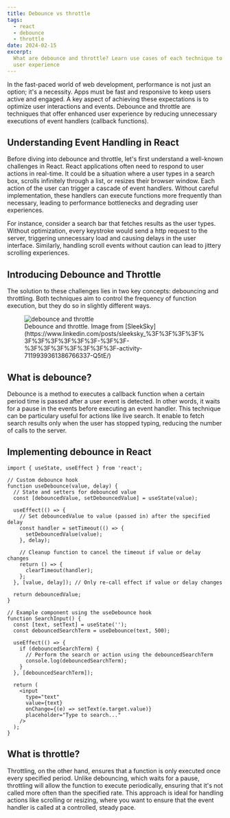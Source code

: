 ```yaml
---
title: Debounce vs throttle
tags:
  - react
  - debounce
  - throttle
date: 2024-02-15
excerpt:
  What are debounce and throttle? Learn use cases of each technique to improve
  user experience
---
```


In the fast-paced world of web development, performance is not just an option;
it's a necessity. Apps must be fast and responsive to keep users active and
engaged. A key aspect of achieving these expectations is to optimize user
interactions and events. Debounce and throttle are techniques that offer
enhanced user experience by reducing unnecessary executions of event handlers
(callback functions).

## Understanding Event Handling in React

Before diving into debounce and throttle, let's first understand a well-known
challenges in React. React applications often need to respond to user actions in
real-time. It could be a situation where a user types in a search box, scrolls
infinitely through a list, or resizes their browser window. Each action of the
user can trigger a cascade of event handlers. Without careful implementation,
these handlers can execute functions more frequently than necessary, leading to
performance bottlenecks and degrading user experiences.

For instance, consider a search bar that fetches results as the user types.
Without optimization, every keystroke would send a http request to the server,
triggering unnecessary load and causing delays in the user interface. Similarly,
handling scroll events without caution can lead to jittery scrolling
experiences.

## Introducing Debounce and Throttle

The solution to these challenges lies in two key concepts: debouncing and
throttling. Both techniques aim to control the frequency of function execution,
but they do so in slightly different ways.

<figure>
  <img
    src="https://media.licdn.com/dms/image/D5622AQGM90Aax5vAUw/feedshare-shrink_800/0/1697525824362?e=2147483647&v=beta&t=U_MU3_IJKPgOISTIwOYT_jLhOaafd5AkkR-9CCC8EJw"
    alt="debounce and throttle"
  />
  <figcaption>
    Debounce and throttle. Image from
    [SleekSky](https://www.linkedin.com/posts/sleeksky_%3F%3F%3F%3F%3F%3F%3F%3F%3F%3F-%3F%3F-%3F%3F%3F%3F%3F%3F%3F-activity-7119939361386766337-Q5tE/)
  </figcaption>
</figure>

## What is debounce?

Debounce is a method to executes a callback function when a certain period time
is passed after a user event is detected. In other words, it waits for a pause
in the events before executing an event handler. This technique can be
particulary useful for actions like live search. It enable to fetch search
results only when the user has stopped typing, reducing the number of calls to
the server.

## Implementing debounce in React

```tsx
import { useState, useEffect } from 'react';

// Custom debounce hook
function useDebounce(value, delay) {
  // State and setters for debounced value
  const [debouncedValue, setDebouncedValue] = useState(value);

  useEffect(() => {
    // Set debouncedValue to value (passed in) after the specified delay
    const handler = setTimeout(() => {
      setDebouncedValue(value);
    }, delay);

    // Cleanup function to cancel the timeout if value or delay changes
    return () => {
      clearTimeout(handler);
    };
  }, [value, delay]); // Only re-call effect if value or delay changes

  return debouncedValue;
}

// Example component using the useDebounce hook
function SearchInput() {
  const [text, setText] = useState('');
  const debouncedSearchTerm = useDebounce(text, 500);

  useEffect(() => {
    if (debouncedSearchTerm) {
      // Perform the search or action using the debouncedSearchTerm
      console.log(debouncedSearchTerm);
    }
  }, [debouncedSearchTerm]);

  return (
    <input
      type="text"
      value={text}
      onChange={(e) => setText(e.target.value)}
      placeholder="Type to search..."
    />
  );
}
```

## What is throttle?

Throttling, on the other hand, ensures that a function is only executed once
every specified period. Unlike debouncing, which waits for a pause, throttling
will allow the function to execute periodically, ensuring that it's not called
more often than the specified rate. This approach is ideal for handling actions
like scrolling or resizing, where you want to ensure that the event handler is
called at a controlled, steady pace.
